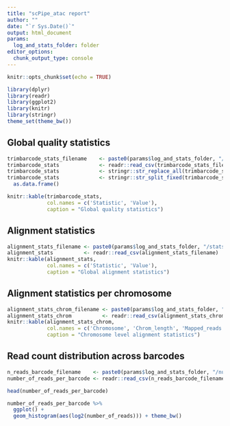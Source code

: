 ```yaml
---
title: "scPipe_atac report"
author: ""
date: "`r Sys.Date()`"
output: html_document
params:  
  log_and_stats_folder: folder
editor_options: 
  chunk_output_type: console
---
```


```r
knitr::opts_chunk$set(echo = TRUE)
```

```r

library(dplyr)
library(readr)
library(ggplot2)
library(knitr)
library(stringr)
theme_set(theme_bw())

```

## Global quality statistics

```r
trimbarcode_stats_filename    <- paste0(params$log_and_stats_folder, "/stats_file_trimbarcode.txt")
trimbarcode_stats             <- readr::read_csv(trimbarcode_stats_filename, col_names = FALSE) %>% as.data.frame() 
trimbarcode_stats             <- stringr::str_replace_all(trimbarcode_stats[,1], "\\: +", "\\,") %>% as.data.frame()
trimbarcode_stats             <- stringr::str_split_fixed(trimbarcode_stats[,1], ",", n=2) %>%
  as.data.frame()

knitr::kable(trimbarcode_stats, 
             col.names = c('Statistic', 'Value'), 
             caption = "Global quality statistics")
```

## Alignment statistics

```r
alignment_stats_filename <- paste0(params$log_and_stats_folder, "/stats_file_align.txt")
alignment_stats          <- readr::read_csv(alignment_stats_filename)
knitr::kable(alignment_stats, 
             col.names = c('Statistic', 'Value'), 
             caption = "Global alignment statistics")
```

## Alignment statistics per chromosome

```r
alignment_stats_chrom_filename <- paste0(params$log_and_stats_folder, "/stats_file_align_per_chrom.csv")
alignment_stats_chrom          <- readr::read_csv(alignment_stats_chrom_filename)
knitr::kable(alignment_stats_chrom, 
             col.names = c('Chromosome', 'Chrom_length', 'Mapped_reads', "Unmapped_reads"), 
             caption = "Chromosome level alignment statistics")
```

## Read count distribution across barcodes

```r

n_reads_barcode_filename    <- paste0(params$log_and_stats_folder, "/number_of_reads_per_barcode.csv")
number_of_reads_per_barcode <- readr::read_csv(n_reads_barcode_filename)

head(number_of_reads_per_barcode)

```

```r
number_of_reads_per_barcode %>% 
  ggplot() +
  geom_histogram(aes(log2(number_of_reads))) + theme_bw()
```

